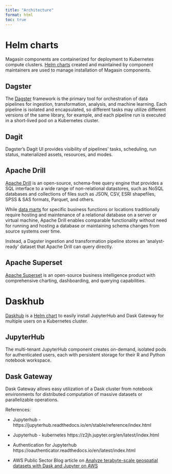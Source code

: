 ```yaml
---
title: "Architecture"
format: html
toc: true
---
```






# Helm charts
Magasin components are containerized for deployment to Kubernetes compute clusters. [Helm charts](https://helm.sh/) created and maintained by component maintainers are used to manage installation of Magasin components. 

## Dagster
The [Dagster](http://dagster.io) framework is the primary tool for orchestration of data pipelines for ingestion, transformation, analysis, and machine learning. Each pipeline is isolated and encapsulated, so different tasks may utilize different versions of the same library, for example, and each pipeline run is executed in a short-lived pod on a Kubernetes cluster.

## Dagit
Dagster's Dagit UI provides visibility of pipelines' tasks, scheduling, run status, materialized assets, resources, and modes.


## Apache Drill

[Apache Drill](https://drill.apache.org/) is an open-source, schema-free query engine that provides a SQL interface to a wide range of non-relational datastores, such as NoSQL databases and collections of files such as JSON, CSV, ESRI shapefiles, SPSS & SAS formats, Parquet, and others.


While [data marts](https://en.wikipedia.org/wiki/Data_mart) for specific business functions or locations traditionally require hosting and maintenance of a relational database on a server or virtual machine, Apache Drill enables comparable functionality without need for running and hosting a database or maintaining schema changes from source systems over time. 

Instead, a Dagster ingestion and transformation pipeline stores an 'analyst-ready' dataset that Apache Drill can query directly.


## Apache Superset
[Apache Superset](https://superset.apache.org/) is an open-source business intelligence product with comprehensive charting, dashboarding, and querying capabilities.

# Daskhub
[Daskhub](https://blog.dask.org/2020/08/31/helm_daskhub) is a [Helm chart](https://helm.dask.org/) to easily install JupyterHub and Dask Gateway for multiple users on a Kubernetes cluster.

## JupyterHub
The multi-tenant JupyterHub component creates on-demand, isolated pods for authenticated users, each with persistent storage for their R and Python notebook workspace. 

## Dask Gateway
Dask Gateway allows easy utilization of a Dask cluster from notebook environments for distributed computation of massive datasets or parallelizable operations.



References:

* Jupyterhub - https://jupyterhub.readthedocs.io/en/stable/reference/index.html

* Jupyterhub - kubernetes https://z2jh.jupyter.org/en/latest/index.html

* Authentication for Jupyterhub https://oauthenticator.readthedocs.io/en/latest/index.html

* AWS Public Sector Blog article on [Analyze terabyte-scale geospatial datasets with Dask and Jupyter on AWS](https://aws.amazon.com/blogs/publicsector/analyze-terabyte-scale-geospatial-datasets-with-dask-and-jupyter-on-aws/)
